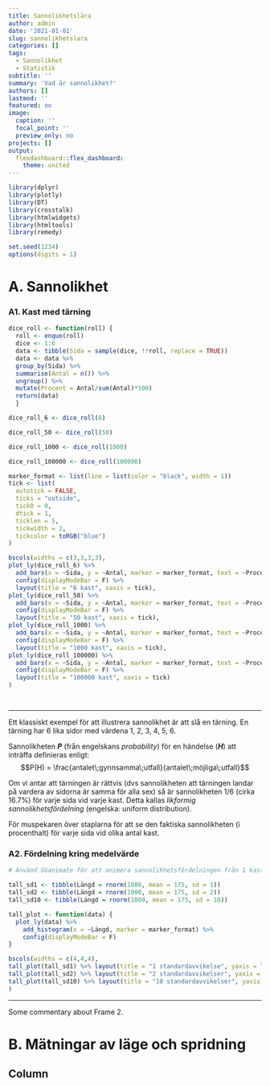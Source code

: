 ```yaml
---
title: Sannolikhetslära
author: admin
date: '2021-01-01'
slug: sannolikhetslara
categories: []
tags:
  - Sannolikhet
  - Statistik
subtitle: ''
summary: 'Vad är sannolikhet?'
authors: []
lastmod: ''
featured: no
image:
  caption: ''
  focal_point: ''
  preview_only: no
projects: []
output: 
  flexdashboard::flex_dashboard:
    theme: united
---
```



```r
library(dplyr)
library(plotly)
library(DT)
library(crosstalk)
library(htmlwidgets)
library(htmltools)
library(remedy)

set.seed(1234)
options(digits = 1)

```



A. Sannolikhet {.storyboard}
=========================================
### A1. Kast med tärning
```r

dice_roll <- function(roll) {
  roll <- enquo(roll)
  dice <- 1:6
  data <- tibble(Sida = sample(dice, !!roll, replace = TRUE))
  data <- data %>%
  group_by(Sida) %>%
  summarise(Antal = n()) %>%
  ungroup() %>%
  mutate(Procent = Antal/sum(Antal)*100)
  return(data)
  }

dice_roll_6 <- dice_roll(6)

dice_roll_50 <- dice_roll(50)

dice_roll_1000 <- dice_roll(1000)

dice_roll_100000 <- dice_roll(100000)

marker_format <- list(line = list(color = "black", width = 1))
tick <- list(
  autotick = FALSE,
  ticks = "outside",
  tick0 = 0,
  dtick = 1,
  ticklen = 5,
  tickwidth = 2,
  tickcolor = toRGB("blue")
)

bscols(widths = c(3,3,3,3),
plot_ly(dice_roll_6) %>%
  add_bars(x = ~Sida, y = ~Antal, marker = marker_format, text = ~Procent, hoverinfo = "text") %>% 
  config(displayModeBar = F) %>% 
  layout(title = "6 kast", xaxis = tick),
plot_ly(dice_roll_50) %>%
  add_bars(x = ~Sida, y = ~Antal, marker = marker_format, text = ~Procent, hoverinfo = "text") %>% 
  config(displayModeBar = F) %>% 
  layout(title = "50 kast", xaxis = tick),
plot_ly(dice_roll_1000) %>%
  add_bars(x = ~Sida, y = ~Antal, marker = marker_format, text = ~Procent, hoverinfo = "text") %>% 
  config(displayModeBar = F) %>% 
  layout(title = "1000 kast", xaxis = tick),
plot_ly(dice_roll_100000) %>%
  add_bars(x = ~Sida, y = ~Antal, marker = marker_format, text = ~Procent, hoverinfo = "text") %>% 
  config(displayModeBar = F) %>% 
  layout(title = "100000 kast", xaxis = tick)
)




```

*** 

Ett klassiskt exempel för att illustrera sannolikhet är att slå en tärning. 
En tärning har 6 lika sidor med värdena 1, 2, 3, 4, 5, 6.

Sannolikheten **_P_** (från engelskans *probability*) för en händelse (**_H_**) att inträffa definieras enligt:
$$P(H) = \frac{antalet\;gynnsamma\;utfall}{antalet\;möjliga\;utfall}$$

Om vi antar att tärningen är rättvis (dvs sannolikheten att tärningen landar på vardera av sidorna är samma för alla sex) så är sannolikheten 1/6 (cirka 16.7%) för varje sida vid varje kast. Detta kallas *likformig sannolikhetsfördelning* (engelska: uniform distribution).  


 
För muspekaren över staplarna för att se den faktiska sannolikheten (i procenthalt) för varje sida vid olika antal kast.

### A2. Fördelning kring medelvärde


```r

# Använd GGanimate för att animera sannolikhetsfördelningen från 1 kast till 10000 kast.

tall_sd1 <- tibble(Längd = rnorm(1000, mean = 175, sd = 1))
tall_sd2 <- tibble(Längd = rnorm(1000, mean = 175, sd = 2))
tall_sd10 <- tibble(Längd = rnorm(1000, mean = 175, sd = 10))

tall_plot <- function(data) {
  plot_ly(data) %>%
    add_histogram(x = ~Längd, marker = marker_format) %>%
    config(displayModeBar = F)
}

bscols(widths = c(4,4,4),
tall_plot(tall_sd1) %>% layout(title = "1 standardavvikelse", yaxis = list(title = "Antal")),
tall_plot(tall_sd2) %>% layout(title = "2 standardavvikelser", yaxis = list(title = "Antal")),
tall_plot(tall_sd10) %>% layout(title = "10 standardavvikelser", yaxis = list(title = "Antal"))
)
```

*** 

Some commentary about Frame 2.


B. Mätningar av läge och spridning
=========================================

Column
-----------------------------------------
```r



```

